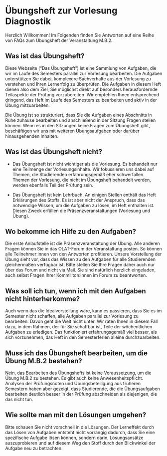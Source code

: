 # Übungsheft zur Vorlesung Diagnostik

Herzlich Willkommen! Im Folgenden finden Sie Antworten auf eine Reihe von FAQs zum Übungsheft der Veranstaltung M.B.2.

## Was ist das Übungsheft?

Diese Webseite ("Das Übungsheft") ist eine Sammlung von Aufgaben, die wir im Laufe des Semesters parallel zur Vorlesung bearbeiten. Die Aufgaben unterstützen Sie dabei, komplexere Sachverhalte aus der Vorlesung zu verstehen und Ihren Lernerfolg zu überprüfen. Die Aufgaben in diesem Heft dienen also dem Ziel, Sie möglichst direkt auf besonders herausfordernde Teilaspekte der Prüfung vorzubereiten. Wir empfehlen Ihnen entsprechend dringend, das Heft im Laufe des Semesters zu bearbeiten und aktiv in der Übung mitzuarbeiten.

Die Übung ist so strukturiert, dass Sie die Aufgaben eines Abschnitts in Ruhe zuhause bearbeiten und anschließend in der Sitzung Fragen stellen können. Wenn es in den Sitzungen keine Fragen zum Übungsheft gibt, beschäftigen wir uns mit weiteren Übungsaufgaben oder darüber hinausgehenden Inhalten.

## Was ist das Übungsheft nicht?

- Das Übungsheft ist nicht wichtiger als die Vorlesung. Es behandelt nur eine Teilmenge der Vorlesungsinhalte. Wir fokussieren uns dabei auf Themen, die Studierenden erfahrungsgemäß eher schwerfallen. Themen der Vorlesung, die nicht im Übungsheft behandelt werden, werden ebenfalls Teil der Prüfung sein.

- Das Übungsheft ist kein Lehrbuch. An einigen Stellen enthält das Heft Erklärungen des Stoffs. Es ist aber nicht der Anspruch, dass das notwendige Wissen, um die Aufgaben zu lösen, im Heft enthalten ist. Diesen Zweck erfüllen die Präsenzveranstaltungen (Vorlesung und Übung).

## Wo bekomme ich Hilfe zu den Aufgaben?

Die erste Anlaufstelle ist die Präsenzveranstaltung der Übung. Alle anderen Fragen können Sie in das OLAT-Forum der Veranstaltung posten. So können alle Teilnehmer:innen von den Antworten profitieren. Unsere Vorstellung der Übung sieht vor, dass das Wissen zu den Aufgaben für alle Studierenden gleichermaßen verfügbar ist. Bitte stellen Sie Ihre Fragen daher auch nur über das Forum und nicht via Mail. Sie sind natürlich herzlich eingeladen, auch selbst Fragen Ihrer Kommiliton:innen im Forum zu beantworten.

## Was soll ich tun, wenn ich mit den Aufgaben nicht hinterherkomme?

Auch wenn das die Idealvorstellung wäre, kann es passieren, dass Sie es im Semester nicht schaffen, alle Aufgaben parallel zur Vorlesung zu bearbeiten. Davon geht die Welt nicht unter. Wir raten Ihnen in diesem Fall dazu, in dem Rahmen, der für Sie schaffbar ist, Teile der wöchentlichen Aufgaben zu erledigen. Das funktioniert erfahrungsgemäß viel besser, als sich vorzunehmen, das Heft in den Semesterferien alleine durchzuarbeiten.

## Muss ich das Übungsheft bearbeiten, um die Übung M.B.2 bestehen?

Nein, das Bearbeiten des Übungshefts ist keine Voraussetzung, um die Übung M.B.2 zu bestehen. Es gibt auch keine Anwesenheitspflicht. Analysen der Prüfungsnoten und Übungsbeteiligung aus früheren Semestern haben aber gezeigt, dass Studierende, die die Übungsaufgaben bearbeiten deutlich besser in der Prüfung abschneiden als diejenigen, die das nicht tun.

## Wie sollte man mit den Lösungen umgehen?

Bitte schauen Sie nicht vorschnell in die Lösungen. Der Lerneffekt durch das Lösen von Aufgaben entsteht nicht vorrangig dadurch, dass Sie eine spezifische Aufgabe lösen können, sondern darin, Lösungsansätze auszuprobieren und auf diesem Weg den Stoff durch den Blickwinkel der Aufgabe neu zu betrachten.